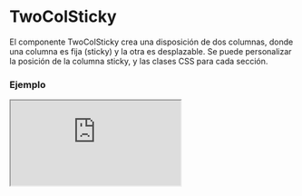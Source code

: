 
# TwoColSticky

El componente TwoColSticky crea una disposición de dos columnas, donde una columna es fija (sticky) y la otra es desplazable. Se puede personalizar la posición de la columna sticky, y las clases CSS para cada sección.

### Ejemplo

<Iframe src="https://fenextjs-component-storybook.vercel.app/iframe.html?args=&id=component-two-col-sticky--index&viewMode=story" />

### Importacion

Para importar el componente TwoColSticky, se puede hacer desde fenextjs

```tsx copy
import { TwoColSticky } from "fenextjs";
```

### Parametros

| Parametro | Tipo | Requerido | Default | Descripcion |
| --------- | ---- | --------- | ------- | ----------- |
| className | string | no | '' | Clase CSS para personalizar el contenedor principal del componente. |
| classNameChildren | string | no | '' | Clase CSS para la columna desplazable del componente. |
| classNameColSticky | string | no | '' | Clase CSS para la columna sticky del componente. |
| children | ReactNode | no | undefined | Contenido que se mostrará en la columna desplazable. |
| colSticky | ReactNode | no | undefined | Contenido que se mostrará en la columna sticky. |
| posCol | 'left' \| 'right' | no | 'left' | Posición de la columna sticky en el componente. |

### Storybook

Para ver el storybook del componente lo puede hacer con este [link](https://fenextjs-component-storybook.vercel.app/?path=/story/component-two-col-sticky--index)

### Usos

- TwoColSticky básico

```tsx copy
<TwoColSticky colSticky={<div>Sticky Content</div>}>Scrollable Content</TwoColSticky>
```

- TwoColSticky con columna sticky a la derecha

```tsx copy
<TwoColSticky colSticky={<div>Sticky Content</div>} posCol="right">Scrollable Content</TwoColSticky>
```

- TwoColSticky con clases personalizadas

```tsx copy
<TwoColSticky colSticky={<div>Sticky Content</div>} className="custom-container" classNameChildren="custom-children" classNameColSticky="custom-sticky">Scrollable Content</TwoColSticky>
```

